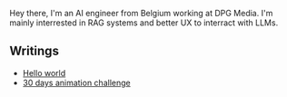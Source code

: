 
<NameTransition />

Hey there, I'm an AI engineer from Belgium working at DPG Media. I'm mainly interrested in RAG systems and better UX to interract with LLMs.

## Writings
- [Hello world](/notes)
- [30 days animation challenge](/notes/30-days-animation-challenge)

<Footer />